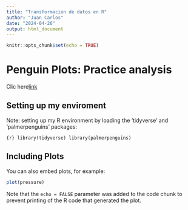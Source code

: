 ```yaml
---
title: "Transformación de datos en R"
author: "Juan Carlos"
date: "2024-04-26"
output: html_document
---
```


```r
knitr::opts_chunk$set(echo = TRUE)
```

# Penguin Plots: Practice analysis

Clic here[link](http://ejemplo.com)

## Setting up my enviroment

Note: setting up my R environment by loading the 'tidyverse' and 'palmerpenguins' packages:

`{r} library(tidyverse) library(palmerpenguins)`

## Including Plots

You can also embed plots, for example:

```r
plot(pressure)
```

Note that the `echo = FALSE` parameter was added to the code chunk to prevent printing of the R code that generated the plot.

```r

```
